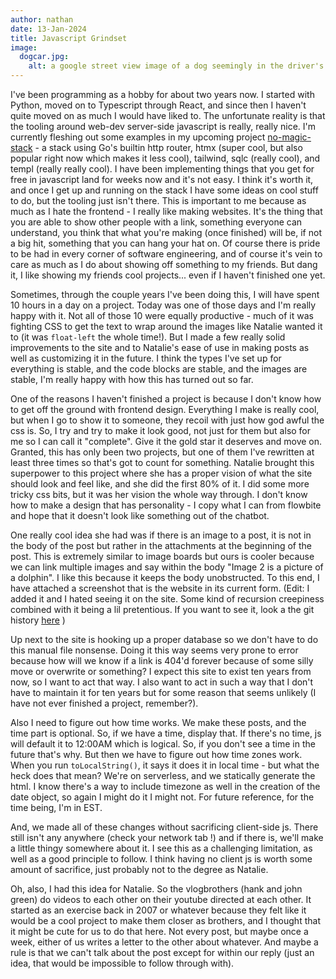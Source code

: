 ```yaml
---
author: nathan
date: 13-Jan-2024
title: Javascript Grindset
image:
  dogcar.jpg:
    alt: a google street view image of a dog seemingly in the driver's seat of a moving car without a human
---
```


I've been programming as a hobby for about two years now. I started with Python, moved on
to Typescript through React, and since then I haven't quite moved on as much I would have
liked to. The unfortunate reality is that the tooling around web-dev server-side
javascript is really, really nice. I'm currently fleshing out some examples in my upcoming
project [no-magic-stack](https://github.com/nathan-hello/no-magic-stack) - a stack using
Go's builtin http router, htmx (super cool, but also popular right now which makes it less
cool), tailwind, sqlc (really cool), and templ (really really cool). I have been
implementing things that you get for free in javascript land for weeks now and it's not
easy. I think it's worth it, and once I get up and running on the stack I have some ideas
on cool stuff to do, but the tooling just isn't there. This is important to me because as
much as I hate the frontend - I really like making websites. It's the thing that you are
able to show other people with a link, something everyone can understand, you think that
what you're making (once finished) will be, if not a big hit, something that you can hang
your hat on. Of course there is pride to be had in every corner of software engineering,
and of course it's vein to care as much as I do about showing off something to my friends.
But dang it, I like showing my friends cool projects... even if I haven't finished one
yet.

Sometimes, through the couple years I've been doing this, I will have spent 10 hours in a
day on a project. Today was one of those days and I'm really happy with it. Not all of
those 10 were equally productive - much of it was fighting CSS to get the text to wrap
around the images like Natalie wanted it to (it was `float-left` the whole time!). But I
made a few really solid improvements to the site and to Natalie's ease of use in making
posts as well as customizing it in the future. I think the types I've set up for
everything is stable, and the code blocks are stable, and the images are stable, I'm
really happy with how this has turned out so far.

One of the reasons I haven't finished a project is because I don't know how to get off the
ground with frontend design. Everything I make is really cool, but when I go to show it to
someone, they recoil with just how god awful the css is. So, I try and try to make it look
good, not just for them but also for me so I can call it "complete". Give it the gold star
it deserves and move on. Granted, this has only been two projects, but one of them I've
rewritten at least three times so that's got to count for something. Natalie brought this
superpower to this project where she has a proper vision of what the site should look and
feel like, and she did the first 80% of it. I did some more tricky css bits, but it was
her vision the whole way through. I don't know how to make a design that has personality -
I copy what I can from flowbite and hope that it doesn't look like something out of the
chatbot.

One really cool idea she had was if there is an image to a post, it is not in the body of
the post but rather in the attachments at the beginning of the post. This is extremely
similar to image boards but ours is cooler because we can link multiple images and say
within the body "Image 2 is a picture of a dolphin". I like this because it keeps the body
unobstructed. To this end, I have attached a screenshot that is the website in its current
form. (Edit: I added it and I hated seeing it on the site. Some kind of recursion
creepiness combined with it being a lil pretentious. If you want to see it, look a the git
history [here](https://github.com/nathan-hello/personal-site) )

Up next to the site is hooking up a proper database so we don't have to do this manual
file nonsense. Doing it this way seems very prone to error because how will we know if a
link is 404'd forever because of some silly move or overwrite or something? I expect this
site to exist ten years from now, so I want to act that way. I also want to act in such a
way that I don't have to maintain it for ten years but for some reason that seems unlikely
(I have not ever finished a project, remember?).

Also I need to figure out how time works. We make these posts, and the time part is
optional. So, if we have a time, display that. If there's no time, js will default it to
12:00AM which is logical. So, if you don't see a time in the future that's why. But then
we have to figure out how time zones work. When you run `toLocalString()`, it says it does
it in local time - but what the heck does that mean? We're on serverless, and we
statically generate the html. I know there's a way to include timezone as well in the
creation of the date object, so again I might do it I might not. For future reference, for
the time being, I'm in EST.

And, we made all of these changes without sacrificing client-side js. There still isn't
any anywhere (check your network tab !) and if there is, we'll make a little thingy
somewhere about it. I see this as a challenging limitation, as well as a good principle to
follow. I think having no client js is worth some amount of sacrifice, just probably not
to the degree as Natalie.

Oh, also, I had this idea for Natalie. So the vlogbrothers (hank and john green) do videos
to each other on their youtube directed at each other. It started as an exercise back in
2007 or whatever because they felt like it would be a cool project to make them closer as
brothers, and I thought that it might be cute for us to do that here. Not every post, but
maybe once a week, either of us writes a letter to the other about whatever. And maybe a
rule is that we can't talk about the post except for within our reply (just an idea, that
would be impossible to follow through with).
